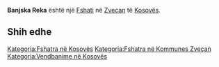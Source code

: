 {{Fshat në Kosovës
 | Emri                = Banjska Reka
 | EmriAlt                = Banjska Reka,Banska Reka,Bastanska Reka,Bishtanska Reka,Bistanska Reka,Bištanska Reka,Reke e Banjskes,Rekë e Banjskës,Бањска Река,Биштанска Река
 | Emri (Rasa dhanore) = 
 | Figura              = 
 | Shteti              = Kosovës
 | Komuna              = Zveçan
 | Kodi postar         = 
 | Sipërfaqja          = 

 | Popullsia           = 

 | Regj. i popullsisë  = 
 | Dend. e popullsisë  = 
 | Faqja zyrtare       = 
 <!--- Koordinatat ----> 
 | Gjerësia            = 42.98722
 | Gjatësia            = 20.75556
 | Lartësia            = 
}}
'''Banjska Reka''' është një [[Fshati]] në [[Zveçan]] të [[Kosovës]].

<!-- == Gjeografia == -->
<!-- == Historia == -->
<!-- == Demografia == -->
== Shih edhe ==
{{Komuna Zveçan}}
{{Kosovo-Administrata-Cung}}

[[Kategoria:Fshatra në Kosovës]]
[[Kategoria:Fshatra në Kommunes Zveçan]]
[[Kategoria:Vendbanime në Kosovës]]